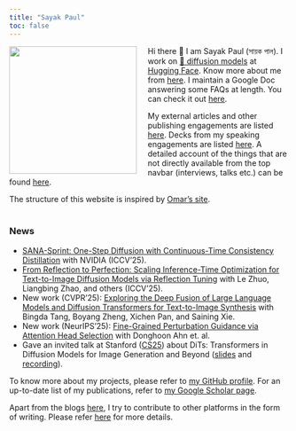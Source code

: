 ```yaml
---
title: "Sayak Paul"
toc: false
---
```


<img src="posts/carted_headshot.jpg" style="float: left; width: 230px; margin-right: 20px;"> Hi there 👋 I am Sayak Paul (সায়ক পাল). I work on [🧨 diffusion models](https://hf.co/docs/diffusers) at [Hugging Face](https://hf.co). Know more about me from [here](https://sayak.dev/about). I maintain a Google Doc answering some FAQs at length. You can check it out [here](https://bit.ly/sayak-faqs). </img>

My external articles and other publishing engagements are listed [here](pages/authoring.qmd). Decks
from my speaking engagements are listed [here](pages/talksseminarsworkshops.qmd). A detailed account of the things that are not
directly available from the top navbar (interviews, talks etc.) can be found [here](pages/resources.qmd).

The structure of this website is inspired by [Omar's site](https://osanseviero.github.io/hackerllama/).
<br><br>

### News

- [SANA-Sprint: One-Step Diffusion with Continuous-Time Consistency Distillation](https://arxiv.org/abs/2503.09641) with NVIDIA (ICCV'25).
- [From Reflection to Perfection: Scaling Inference-Time Optimization for Text-to-Image Diffusion Models via Reflection Tuning](https://arxiv.org/abs/2504.16080) with Le Zhuo, Liangbing Zhao, and others (ICCV'25).
- New work (CVPR'25): [Exploring the Deep Fusion of Large Language Models and Diffusion Transformers for Text-to-Image Synthesis](http://arxiv.org/abs/2505.10046) with Bingda Tang, Boyang Zheng, Xichen Pan, and Saining Xie.
- New work (NeurIPS'25): [Fine-Grained Perturbation Guidance via Attention Head Selection](https://arxiv.org/abs/2506.10978) with Donghoon Ahn et. al.
- Gave an invited talk at Stanford ([CS25](https://web.stanford.edu/class/cs25/)) about DiTs: Transformers in Diffusion Models for Image Generation and Beyond ([slides](http://bit.ly/dit-cs25recording) and [recording](https://youtu.be/vXtapCFctTI?si=dlcEJZSJyaozk5W7)).

To know more about my projects, please refer to [my GitHub profile](https://github.com/sayakpaul). For an up-to-date list of my publications, refer to [my Google Scholar page](https://scholar.google.com/citations?user=ecW-EE4AAAAJ&hl=en#).

Apart from the blogs [here](blog.qmd), I try to contribute to other platforms in the form of writing. Please refer [here](https://sayak.dev/authoring)
for more details.
